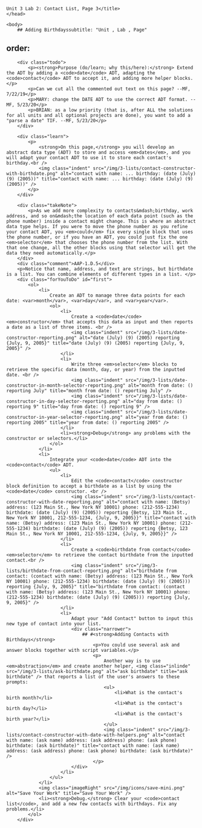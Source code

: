     Unit 3 Lab 2: Contact List, Page 3</title>
	</head>

	<body>
		## Adding Birthdayssubtitle: "Unit , Lab , Page"
order:
---
        <div class="todo">
            <p><strong>Purpose (do/learn; why this/here):</strong> Extend the ADT by adding a <code>date</code> ADT, adapting the <code>contact</code> ADT to accept it, and adding more helper blocks.</p>
            <p>Can we cut all the commented out text on this page? --MF, 7/22/19</p>
            <p>MARY: change the DATE ADT to use the correct ADT format. --MF, 5/23/20</p>
            <p>BRIAN: as a low priority (that is, after ALL the solutions for all units and all optional projects are done), you want to add a "parse a date" TIF. --MF, 5/23/20</p>
        </div>

		<div class="learn">
        	<p>
                <strong>On this page,</strong> you will develop an abstract data type (ADT) to store and access <em>dates</em>, and you will adapt your contact ADT to use it to store each contact's birthday.<br />
                <img class="indent" src="/img/3-lists/contact-constructor-with-birthdate.png" alt="contact with name: ... birthday: (date (July) (9) (2005))" title="contact with name: ... birthday: (date (July) (9) (2005))" />
            </p>
        </div>
        		        
        <div class="takeNote">
            <p>As we add more complexity to contacts&mdash;birthday, work address, and so on&mdash;the location of each data point (such as the phone number) inside a contact might change. This is where an abstract data type helps. If you were to move the phone number as you refine your contact ADT, you <em>could</em> fix every single block that uses the phone number, or if you have an ADT, you could just fix the one <em>selector</em> that chooses the phone number from the list. With that one change, all the other blocks using that selector will get the data they need automatically.</p>
        </div>
        <div class="comment">AAP-1.D.5</div>
        <p>Notice that name, address, and text are strings, but birthdate is a list. You can combine elements of different types in a list. </p>
        <div class="forYouToDo" id="first">
			<ol>
				<li>
                	Create an ADT to manage three data points for each date: <var>month</var>, <var>day</var>, and <var>year</var>.
                    <ol>
                        <li>
                            Create a <code>date</code> <em>constructor</em> that accepts this data as input and then reports a date as a list of three items. <br />
                            <img class="indent" src="/img/3-lists/date-constructor-reporting.png" alt="date (July) (9) (2005) reporting {July, 9, 2005}" title="date (July) (9) (2005) reporting {July, 9, 2005}" />
                        </li>
                        <li>
                            Write three <em>selector</em> blocks to retrieve the specific data (month, day, or year) from the inputted date. <br />
                            <img class="indent" src="/img/3-lists/date-constructor-in-month-selector-reporting.png" alt="month from date: () reporting July" title="month from date: () reporting July" />
                            <img class="indent" src="/img/3-lists/date-constructor-in-day-selector-reporting.png" alt="day from date: () reporting 9" title="day from date: () reporting 9" />
                            <img class="indent" src="/img/3-lists/date-constructor-in-year-selector-reporting.png" alt="year from date: () reporting 2005" title="year from date: () reporting 2005" />
						</li>
                        <li><strong>Debug</strong> any problems with the constructor or selectors.</li>
                    </ol>
                </li>
                <li>
                	Integrate your <code>date</code> ADT into the <code>contact</code> ADT.
                    <ul>
                        <li>
                            Edit the <code>contact</code> constructor block definition to accept a birthdate as a list by using the <code>date</code> constructor. <br />
                            <img class="indent" src="/img/3-lists/contact-constructor-with-date-reporting.png" alt="contact with name: (Betsy) address: (123 Main St., New York NY 10001) phone: (212-555-1234) birthdate: (date (July) (9) (2005)) reporting {Betsy, 123 Main St., New York NY 10001, 212-555-1234, {July, 9, 2005}}" title="contact with name: (Betsy) address: (123 Main St., New York NY 10001) phone: (212-555-1234) birthdate: (date (July) (9) (2005)) reporting {Betsy, 123 Main St., New York NY 10001, 212-555-1234, {July, 9, 2005}}" />
                        </li>
                        <li>
                            Create a <code>birthdate from contact</code> <em>selector</em> to retrieve the contact birthdate from the inputted contact.<br />
                            <img class="indent" src="/img/3-lists/birthdate-from-contact-reporting.png" alt="birthdate from contact: (contact with name: (Betsy) address: (123 Main St., New York NY 10001) phone: (212-555-1234) birthdate: (date (July) (9) (2005))) reporting {July, 9, 2005}" title="birthdate from contact: (contact with name: (Betsy) address: (123 Main St., New York NY 10001) phone: (212-555-1234) birthdate: (date (July) (9) (2005))) reporting {July, 9, 2005}" />
                        </li>
                        <li>
                            Adapt your "Add Contact" button to input this new type of contact into your list.
                            <div class="narrower">
                                ## #<strong>Adding Contacts with Birthdays</strong>
                                    <p>You could use several ask and answer blocks together with script variables.</p>
                                    <p>
                                        Another way is to use <em>abstraction</em> and create another helper, <img class="inlinde" src="/img/3-lists/ask-birthdate.png" alt="ask birthdate" title="ask birthdate" /> that reports a list of the user's answers to these prompts:
                                        <ul>
                                            <li>What is the contact's birth month?</li>
                                            <li>What is the contact's birth day?</li>
                                            <li>What is the contact's birth year?</li>
                                        </ul>
                                        <img class="indent" src="/img/3-lists/contact-constructor-with-date-with-helpers.png" alt="contact with name: (ask name) address: (ask address) phone: (ask phone) birthdate: (ask birthdate)" title="contact with name: (ask name) address: (ask address) phone: (ask phone) birthdate: (ask birthdate)" />
                                    </p>
                            </div>
                        </li>
                    </ul>
                </li>
                <img class="imageRight" src="/img/icons/save-mini.png" alt="Save Your Work" title="Save Your Work" />
                <li><strong>Debug.</strong> Clear your <code>contact list</code>, and add a new few contacts with birthdays. Fix any problems.</li>
			</ol>
		</div>  
		
        
